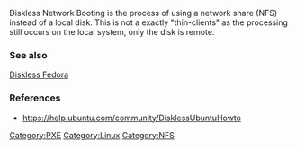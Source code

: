 Diskless Network Booting is the process of using a network share (NFS) instead of a local disk. This is not a exactly "thin-clients" as the processing still occurs on the local system, only the disk is remote.
=== See also ===
[[Diskless Fedora]]

=== References ===
* https://help.ubuntu.com/community/DisklessUbuntuHowto

[[Category:PXE]][[Category:Linux]][[Category:NFS]]
